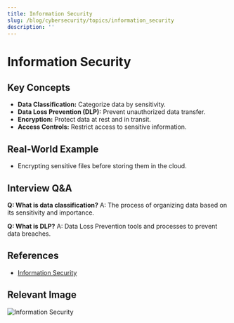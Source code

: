 ```yaml
---
title: Information Security
slug: /blog/cybersecurity/topics/information_security
description: ''
---
```

# Information Security

## Key Concepts
- **Data Classification:** Categorize data by sensitivity.
- **Data Loss Prevention (DLP):** Prevent unauthorized data transfer.
- **Encryption:** Protect data at rest and in transit.
- **Access Controls:** Restrict access to sensitive information.

## Real-World Example
- Encrypting sensitive files before storing them in the cloud.

## Interview Q&A
**Q: What is data classification?**
A: The process of organizing data based on its sensitivity and importance.

**Q: What is DLP?**
A: Data Loss Prevention tools and processes to prevent data breaches.

## References
- [Information Security](https://www.sans.org/topics/information-security/)

## Relevant Image
![Information Security](https://www.sans.org/sites/default/files/2021-09/information-security.png)
